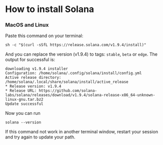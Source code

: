 # How to install Solana

### MacOS and Linux

Paste this command on your terminal:

```shell
sh -c "$(curl -sSfL https://release.solana.com/v1.9.4/install)"
```

And you can replace the version (v1.9.4) to tags: `stable`, `beta` or `edge`.
The output for successful is:

```shell
downloading v1.9.4 installer
Configuration: /home/solana/.config/solana/install/config.yml
Active release directory: /home/solana/.local/share/solana/install/active_release
* Release version: v1.9.4
* Release URL: https://github.com/solana-labs/solana/releases/download/v1.9.4/solana-release-x86_64-unknown-linux-gnu.tar.bz2
Update successful
```

Now you can run

```shell
solana --version
```

If this command not work in another terminal window, restart your session and try again to update your path.
